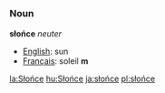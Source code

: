 =={{pl}}==
===Noun===
'''słońce''' ''neuter''
*[[English]]: sun
*[[Français]]: soleil '''m'''
[[la:Słońce]]
[[hu:Słońce]]
[[ja:słońce]]
[[pl:słońce]]